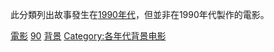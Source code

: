 此分類列出故事發生在[[1990年代|1990年代]]，但並非在1990年代製作的電影。
{{CatPair|1980年代背景電影|2000年代背景電影}}

[[Category:1990年代背景作品|電影]]
[[Category:20世紀背景電影|90]]
[[Category:1990年代電影|背景]]
[[Category:各年代背景电影|Category:各年代背景电影]]